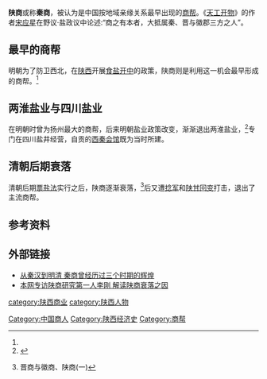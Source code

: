 '''陕商'''或称'''秦商'''，被认为是中国按地域亲缘关系最早出现的[[商帮|商帮]]。《[[天工开物|天工开物]]》的作者[[宋应星|宋应星]]在野议·盐政议中论述:“商之有本者，大抵属秦、晋与徽郡三方之人”。

==最早的商帮==
明朝为了防卫西北，在[[陕西|陕西]]开展[[食盐开中|食盐开中]]的政策，陕商则是利用这一机会最早形成的商帮。<ref name="xian daily"/>

==两淮盐业与四川盐业==
在明朝时曾为扬州最大的商帮，后来明朝盐业政策改变，渐渐退出两淮盐业，<ref name="xian daily">{{cite news|title=陕西商帮一段逝去的经济辉煌|last2=尚云|url=http://finance.sina.com.cn/leadership/careerstory/20060511/14522559809.shtml|date=2006-05-11|work=西安日报|via=新浪财经|last1=杨斌鹄}}</ref>专门在四川盐井经营，自贡的[[西秦会馆|西秦会馆]]既为当时所建。

==清朝后期衰落==
清朝后期[[票盐法|票盐法]]实行之后，陕商逐渐衰落，<ref>{{cite web |url=http://www.tylib.org/jswh/onews.asp?id=973 |title=存档副本 |accessdate=2014-02-11 |deadurl=yes |archiveurl=https://web.archive.org/web/20140222232838/http://www.tylib.org/jswh/onews.asp?id=973 |archivedate=2014-02-22 }} 晋商与徽商、陕商(一)</ref>后又遭[[捻军|捻军]]和[[陕甘回变|陕甘回变]]打击，退出了主流商帮。

==参考资料==
{{reflist}}
==外部链接==
*[https://web.archive.org/web/20131208000039/http://news.cnwest.com/content/2009-01/24/content_1763538.htm 从秦汉到明清 秦商曾经历过三个时期的辉煌 ]
*[http://news.hsw.cn/gb/news/2008-11/26/content_10429916.htm 本网专访陕商研究第一人李刚 解读陕商衰落之因] {{Wayback|url=http://news.hsw.cn/gb/news/2008-11/26/content_10429916.htm |date=20160304115520 }}

{{中國商業}}

[[Category:中国商人|Category:中国商人]]
[[Category:陕西经济史|Category:陕西经济史]]
[[category:陕西商业|category:陕西商业]]
[[category:陕西人物|category:陕西人物]]
[[Category:商帮|Category:商帮]]